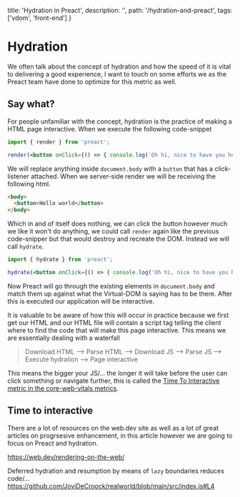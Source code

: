   title: 'Hydration in Preact',
  description: '',
  path: '/hydration-and-preact',
  tags: ['vdom', 'front-end']
}

# Hydration

We often talk about the concept of hydration and how the speed of it is vital to delivering a good experience, I want
to touch on some efforts we as the Preact team have done to optimize for this metric as well.

## Say what?

For people unfamiliar with the concept, hydration is the practice of making a HTML page interactive. When we execute the following
code-snippet

```jsx
import { render } from 'preact';

render(<button onClick={() => { console.log('Oh hi, nice to have you here') }}>Hello world</button>, document.body);
```

We will replace anything inside `document.body` with a `button` that has a click-listener attached. When we server-side render
we will be receiving the following html.

```html
<body>
  <button>Hello world</button>
</body>
```

Which in and of itself does nothing, we can click the button however much we like it won't do anything, we could call `render` again
like the previous code-snipper but that would destroy and recreate the DOM. Instead we will call `hydrate`.

```jsx
import { hydrate } from 'preact';

hydrate(<button onClick={() => { console.log('Oh hi, nice to have you here') }}>Hello world</button>, document.body);
```

Now Preact will go through the existing elements in `document.body` and match them up against what the Virtual-DOM is saying has to be there.
After this is executed our application will be interactive.

It is valuable to be aware of how this will occur in practice because we first get our HTML and our HTML file will contain a script tag
telling the client where to find the code that will make this page interactive. This means we are essentially dealing with a waterfall

> Download HTML --> Parse HTML --> Download JS --> Parse JS --> Execute hydration --> Page interactive

This means the bigger your JS/... the longer it will take before the user can click something or navigate further, this
is called the [Time To Interactive metric in the core-web-vitals metrics](https://web.dev/interactive/).

## Time to interactive

There are a lot of resources on the web.dev site as well as a lot of great articles on progrsesive enhancement, in this article however
we are going to focus on Preact and hydration.

https://web.dev/rendering-on-the-web/

Deferred hydration and resumption by means of `lazy` boundaries reduces code/...
https://github.com/JoviDeCroock/realworld/blob/main/src/index.js#L4
